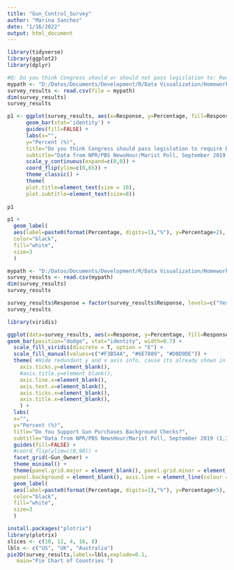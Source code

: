 ```yaml
---
title: "Gun_Control_Survey"
author: "Marina Sanchez"
date: "1/16/2022"
output: html_document
---
```


```r
library(tidyverse)
library(ggplot2)
library(dplyr)
```


```r
#Q: Do you think Congress should or should not pass legislation to: Require background checks for gun purchases at gun shows or other private sales
mypath <- "D:/Datos/Documents/Development/R/Data Visualization/Homework/Gun Control Tweet/Gun_Control_Poll_Results.csv"
survey_results <- read.csv(file = mypath)
dim(survey_results)
survey_results

p1 <- ggplot(survey_results, aes(x=Response, y=Percentage, fill=Response)) +
      geom_bar(stat='identity') +
      guides(fill=FALSE) +
      labs(x="",
      y="Percent (%)",
      title="Do you think Congress should pass legislation to require background checks for gun purchases?",
      subtitle="Data from NPR/PBS NewsHour/Marist Poll, September 2019 (1,317 adults)") +
      scale_y_continuous(expand=c(0,0)) +
      coord_flip(ylim=c(0,65)) +
      theme_classic() +
      theme(
      plot.title=element_text(size = 10),
      plot.subtitle=element_text(size=8))
  
p1

p1 + 
  geom_label(
  aes(label=paste0(format(Percentage, digits=1),"%"), y=Percentage+2),
  color="black",
  fill="white",
  size=3
  )

```
```r
mypath <- "D:/Datos/Documents/Development/R/Data Visualization/Homework/Gun Control Tweet/Gun_Control_Poll_Results_tot.csv"
survey_results <- read.csv(mypath)
dim(survey_results)
survey_results

survey_results$Response = factor(survey_results$Response, levels=c("Yes", "No", "Unsure")) #Reorder
survey_results

library(viridis)

ggplot(data=survey_results, aes(x=Response, y=Percentage, fill=Response)) +
geom_bar(position="dodge", stat="identity", width=0.7) +
  scale_fill_viridis(discrete = T, option = "E") +
  scale_fill_manual(values=c("#F3B54A", "#6E7889", "#D8D9DE")) +
  theme( #Hide redundant y and x axis info, cause its already shown in the histogram 
    axis.ticks.y=element_blank(),
    #axis.title.y=element_blank(),
    axis.line.x=element_blank(),
    axis.text.x=element_blank(),
    axis.ticks.x=element_blank(),
    axis.title.x=element_blank(),
    ) +
  labs(
  x="",
  y="Percent (%)",
  title="Do You Support Gun Purchases Background Checks?",
  subtitle="Data from NPR/PBS NewsHour/Marist Poll, September 2019 (1,317 adults)") +
  guides(fill=FALSE) +
  #coord_flip(ylim=c(0,90)) +
  facet_grid(~Gun_Owner) +
  theme_minimal() +
  theme(panel.grid.major = element_blank(), panel.grid.minor = element_blank(),
  panel.background = element_blank(), axis.line = element_line(colour = "black")) +
  geom_label(
  aes(label=paste0(format(Percentage, digits=1),"%"), y=Percentage+5),
  color="black",
  fill="white",
  size=3
  )
```


```r
install.packages("plotrix")
library(plotrix)
slices <- c(10, 12, 4, 16, 8)
lbls <- c("US", "UK", "Australia")
pie3D(survey_results,labels=lbls,explode=0.1,
   main="Pie Chart of Countries ")
```

